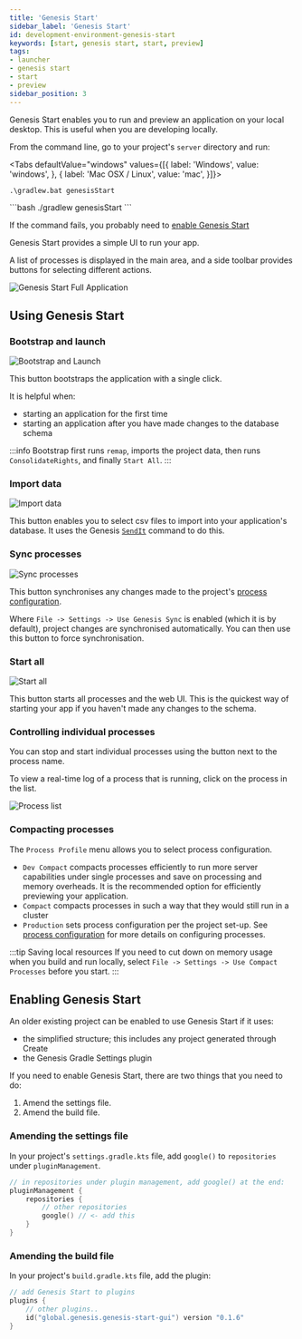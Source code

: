 ```yaml
---
title: 'Genesis Start'
sidebar_label: 'Genesis Start'
id: development-environment-genesis-start
keywords: [start, genesis start, start, preview]
tags:
- launcher
- genesis start
- start
- preview
sidebar_position: 3
---
```



Genesis Start enables you to run and preview an application on your local desktop. This is useful when you are developing locally.

From the command line, go to your project's `server` directory and run:


<Tabs defaultValue="windows" values={[{ label: 'Windows', value: 'windows', }, { label: 'Mac OSX / Linux', value: 'mac', }]}>
<TabItem value="windows">
```shell
.\gradlew.bat genesisStart
```
</TabItem>
<TabItem value="mac">
```bash
./gradlew genesisStart
```
</TabItem>
</Tabs>

If the command fails, you probably need to [enable Genesis Start](#enabling-genesis-start)

Genesis Start provides a simple UI to run your app.

A list of processes is displayed in the main area, and a side toolbar provides buttons for selecting different actions.

![Genesis Start Full Application](/img/genesis-start/genesis-start-full-app.png)

## Using Genesis Start

### Bootstrap and launch 
![Bootstrap and Launch](/img/genesis-start/genesis-start-bootstrap.png)

This button bootstraps the application with a single click.

It is helpful when:
- starting an application for the first time
- starting an application after you have made changes to the database schema

:::info
Bootstrap first runs `remap`, imports the project data, then runs `ConsolidateRights`, and finally `Start All`. 
:::

### Import data
![Import data](/img/genesis-start/genesis-start-import-data.png)

This button enables you to select csv files to import into your application's database. It uses the Genesis [`SendIt`](/build-deploy-operate/operate/commands#sendit) command to do this.

### Sync processes
![Sync processes](/img/genesis-start/genesis-start-sync-processes.png)

This button synchronises any changes made to the project's [process configuration](/develop/server-capabilities/runtime-configuration/processes/).

Where `File -> Settings -> Use Genesis Sync` is enabled (which it is by default), project changes are synchronised automatically. You can then use this button to force synchronisation.

### Start all
![Start all](/img/genesis-start/genesis-start-start-all.png)

This button starts all processes and the web UI. This is the quickest way of starting your app if you haven't made any changes to the schema.

### Controlling individual processes

You can stop and start individual processes using the button next to the process name. 

To view a real-time log of a process that is running, click on the process in the list.

![Process list](/img/genesis-start/genesis-start-process-list.png)

### Compacting processes

The `Process Profile` menu allows you to select process configuration.

- `Dev Compact` compacts processes efficiently to run more server capabilities under single processes and save on processing and memory overheads. It is the recommended option for efficiently previewing your application.
- `Compact` compacts processes in such a way that they would still run in a cluster
- `Production` sets process configuration per the project set-up. See [process configuration](/develop/server-capabilities/runtime-configuration/processes/) for more details on configuring processes.

:::tip Saving local resources
If you need to cut down on memory usage when you build and run locally, select `File -> Settings -> Use Compact Processes` before you start. 
:::

## Enabling Genesis Start

An older existing project can be enabled to use Genesis Start if it uses:
* the simplified structure; this includes any project generated through Create
* the Genesis Gradle Settings plugin

If you need to enable Genesis Start, there are two things that you need to do:

1. Amend the settings file.
2. Amend the build file.

### Amending the settings file

In your project's `settings.gradle.kts` file, add `google()` to `repositories` under `pluginManagement`.

```kotlin
// in repositories under plugin management, add google() at the end:
pluginManagement {
    repositories {
        // other repositories
        google() // <- add this
    }
}
```

### Amending the build file

In your project's `build.gradle.kts` file, add the plugin:

```kotlin
// add Genesis Start to plugins
plugins {
    // other plugins..
    id("global.genesis.genesis-start-gui") version "0.1.6"
}
```
